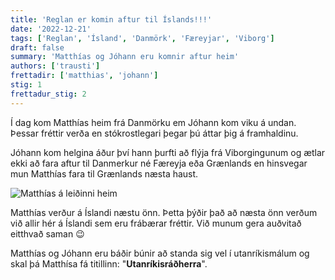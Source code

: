 ```yaml
---
title: 'Reglan er komin aftur til Íslands!!!'
date: '2022-12-21'
tags: ['Reglan', 'Ísland', 'Danmörk', 'Færeyjar', 'Viborg']
draft: false
summary: 'Matthías og Jóhann eru komnir aftur heim'
authors: ['trausti']
frettadir: ['matthias', 'johann']
stig: 1
frettadur_stig: 2
---
```



Í dag kom Matthías heim frá Danmörku em Jóhann kom viku á undan.
Þessar fréttir verða en stókrostlegari þegar þú áttar þig á framhaldinu.


Jóhann kom helgina áður því hann þurfti að flýja frá Viborgingunum 
og ætlar ekki að fara aftur til Danmerkur né Færeyja eða Grænlands
en hinsvegar mun Matthías fara til Grænlands næsta haust.


![Matthías á leiðinni heim](/static/images/faerslur/annad/matthias-ferdamadur.jpg)


Matthías verður á Íslandi næstu önn.
Þetta þýðir það að næsta önn verðum við allir hér á Íslandi sem eru frábærar fréttir.
Við munum gera auðvitað eitthvað saman 😉


Matthías og Jóhann eru báðir búnir að standa sig vel í utanríkismálum
og skal þá Matthísa fá titillinn: "**Utanríkisráðherra**".


